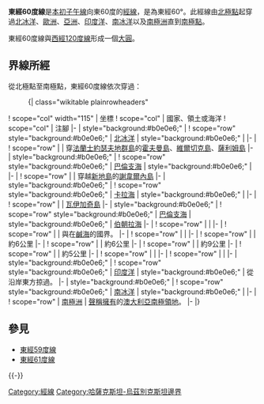 {{Location map-line|lon=60}}
{{kml}}
'''東經60度線'''是[[本初子午線|本初子午線]]向東60度的[[經線|經線]]，是為東經60°。此經線由[[北極點|北極點]]起穿過[[北冰洋|北冰洋]]、[[歐洲|歐洲]]、[[亞洲|亞洲]]、[[印度洋|印度洋]]、[[南冰洋|南冰洋]]以及[[南極洲|南極洲]]直到[[南極點|南極點]]。

東經60度線與[[西經120度線|西經120度線]]形成一個[[大圓|大圓]]。

==界線所經==
從北極點至南極點，東經60度線依次穿過：

:{| class="wikitable plainrowheaders"
! scope="col" width="115" | 坐標
! scope="col" | 國家、領土或海洋
! scope="col" | 注腳
|-
| style="background:#b0e0e6;" | {{Coord|90|0|N|60|0|E|type:waterbody|name=Arctic Ocean}}
! scope="row" style="background:#b0e0e6;" | [[北冰洋|北冰洋]]
| style="background:#b0e0e6;" |
|-
| {{Coord|81|18|N|60|0|E|type:country|name=Russia}}
! scope="row" | {{RUS}}
| 穿[[法蘭士約瑟夫地群島|法蘭士約瑟夫地群島]]的[[霍夫曼島|霍夫曼島]]、[[維爾切克島|維爾切克島]]、[[薩利姆島|薩利姆島]]
|-
| style="background:#b0e0e6;" | {{Coord|79|53|N|60|0|E|type:waterbody|name=Barents Sea}}
! scope="row" style="background:#b0e0e6;" | [[巴倫支海|巴倫支海]]
| style="background:#b0e0e6;" |
|-
| {{Coord|76|7|N|60|0|E|type:country|name=Russia}}
! scope="row" | {{RUS}}
| 穿越[[新地島|新地島]]的[[謝韋爾內島|謝韋爾內島]]
|-
| style="background:#b0e0e6;" | {{Coord|74|42|N|60|0|E|type:waterbody|name=Kara Sea}}
! scope="row" style="background:#b0e0e6;" | [[卡拉海|卡拉海]]
| style="background:#b0e0e6;" |
|-
| {{Coord|70|5|N|60|0|E|type:country|name=Russia}}
! scope="row" | {{RUS}}
| [[瓦伊加奇島|瓦伊加奇島]]
|-
| style="background:#b0e0e6;" | {{Coord|69|41|N|60|0|E|type:waterbody|name=Barents Sea}}
! scope="row" style="background:#b0e0e6;" | [[巴倫支海|巴倫支海]]
| style="background:#b0e0e6;" | [[伯朝拉海|伯朝拉海]]
|-
| {{Coord|68|41|N|60|0|E|type:country|name=Russia}}
! scope="row" | {{RUS}}
|
|-
| {{Coord|50|49|N|60|0|E|type:country|name=Kazakhstan}}
! scope="row" | {{KAZ}}
| 與{{UZB}}在[[鹹海|鹹海]]的國界。
|-
| {{Coord|44|55|N|60|0|E|type:country|name=Kazakhstan}}
! scope="row" | {{UZB}}
|
|-
| {{Coord|42|13|N|60|0|E|type:country|name=Turkmenistan}}
! scope="row" | {{TKM}}
| 約6公里
|-
| {{Coord|42|9|N|60|0|E|type:country|name=Kazakhstan}}
! scope="row" | {{UZB}}
| 約6公里
|-
| {{Coord|42|5|N|60|0|E|type:country|name=Turkmenistan}}
! scope="row" | {{TKM}}
| 約9公里
|-
| {{Coord|42|0|N|60|0|E|type:country|name=Kazakhstan}}
! scope="row" | {{UZB}}
| 約5公里
|-
| {{Coord|41|57|N|60|0|E|type:country|name=Turkmenistan}}
! scope="row" | {{TKM}}
|
|-
| {{Coord|37|2|N|60|0|E|type:country|name=Iran}}
! scope="row" | {{IRN}}
|
|-
| style="background:#b0e0e6;" | {{Coord|25|23|N|60|0|E|type:waterbody|name=Indian Ocean}}
! scope="row" style="background:#b0e0e6;" | [[印度洋|印度洋]]
| style="background:#b0e0e6;" | 從{{OMN}}沿岸東方掠過。
|-
| style="background:#b0e0e6;" | {{Coord|60|0|S|60|0|E|type:waterbody|name=Southern Ocean}}
! scope="row" style="background:#b0e0e6;" | [[南冰洋|南冰洋]]
| style="background:#b0e0e6;" |
|-
| {{Coord|67|24|S|60|0|E|type:country|name=Antarctica}}
! scope="row" | [[南極洲|南極洲]]
| {{AUS}}[[南極領地|聲稱擁有]]的[[澳大利亞南極領地|澳大利亞南極領地]]。
|-
|}

==參見==
*[[東經59度線|東經59度線]]
*[[東經61度線|東經61度線]]
{{-}}
{{geographical coordinates|state=collapsed}}

[[Category:經線|Category:經線]]
[[Category:哈薩克斯坦-烏茲別克斯坦邊界|Category:哈薩克斯坦-烏茲別克斯坦邊界]]